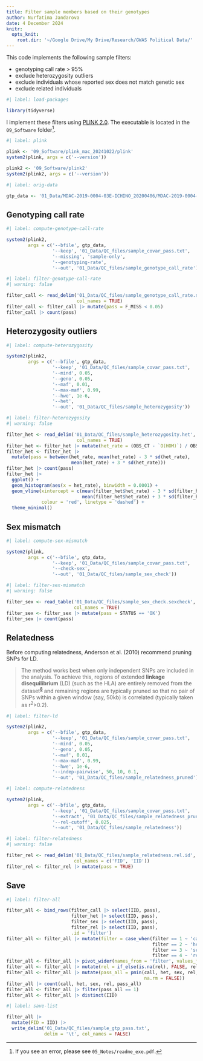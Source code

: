 ```yaml
---
title: Filter sample members based on their genotypes
author: Nurfatima Jandarova
date: 4 December 2024
knitr:
  opts_knit:
    root.dir: '~/Google Drive/My Drive/Research/GWAS Political Data/'
---
```


This code implements the following sample filters:

-   genotyping call rate \> 95%
-   exclude heterozygosity outliers
-   exclude individuals whose reported sex does not match genetic sex
-   exclude related individuals

```r
#| label: load-packages

library(tidyverse)
```

I implement these filters using [PLINK 2.0](https://www.cog-genomics.org/plink/2.0/filter#missing). The executable is located in the `09_Software` folder[^1].

[^1]: If you see an error, please see `05_Notes/readme_exe.pdf`.

```r
#| label: plink

plink <- '09_Software/plink_mac_20241022/plink'
system2(plink, args = c('--version'))

plink2 <- '09_Software/plink2'
system2(plink2, args = c('--version'))
```

```r
#| label: orig-data

gtp_data <- '01_Data/MDAC-2019-0004-03E-ICHINO_20200406/MDAC-2019-0004-03E-ICHINO_sendout'
```

## Genotyping call rate

```r
#| label: compute-genotype-call-rate

system2(plink2, 
        args = c('--bfile', gtp_data,  
                 '--keep', '01_Data/QC_files/sample_covar_pass.txt', 
                 '--missing', 'sample-only', 
                 '--genotyping-rate', 
                 '--out', '01_Data/QC_files/sample_genotype_call_rate'))
```

```r
#| label: filter-genotype-call-rate
#| warning: false

filter_call <- read_delim('01_Data/QC_files/sample_genotype_call_rate.smiss', 
                          col_names = TRUE)
filter_call <- filter_call |> mutate(pass = F_MISS < 0.05)
filter_call |> count(pass)
```

## Heterozygosity outliers

```r
#| label: compute-heterozygosity

system2(plink2, 
        args = c('--bfile', gtp_data, 
                 '--keep', '01_Data/QC_files/sample_covar_pass.txt', 
                 '--mind', 0.05, 
                 '--geno', 0.05, 
                 '--maf', 0.01, 
                 '--max-maf', 0.99, 
                 '--hwe', 1e-6, 
                 '--het', 
                 '--out', '01_Data/QC_files/sample_heterozygosity'))
```

```r
#| label: filter-heterozygosity
#| warning: false

filter_het <- read_delim('01_Data/QC_files/sample_heterozygosity.het', 
                          col_names = TRUE)
filter_het <- filter_het |> mutate(het_rate = (OBS_CT - `O(HOM)`) / OBS_CT)
filter_het <- filter_het |> 
  mutate(pass = between(het_rate, mean(het_rate) - 3 * sd(het_rate), 
                        mean(het_rate) + 3 * sd(het_rate)))
filter_het |> count(pass)
filter_het |> 
  ggplot() + 
  geom_histogram(aes(x = het_rate), binwidth = 0.0001) + 
  geom_vline(xintercept = c(mean(filter_het$het_rate) - 3 * sd(filter_het$het_rate), 
                            mean(filter_het$het_rate) + 3 * sd(filter_het$het_rate)),
             colour = 'red', linetype = 'dashed') + 
  theme_minimal()
```

## Sex mismatch

```r
#| label: compute-sex-mismatch

system2(plink, 
        args = c('--bfile', gtp_data, 
                 '--keep', '01_Data/QC_files/sample_covar_pass.txt', 
                 '--check-sex', 
                 '--out', '01_Data/QC_files/sample_sex_check'))
```

```r
#| label: filter-sex-mismatch
#| warning: false

filter_sex <- read_table('01_Data/QC_files/sample_sex_check.sexcheck', 
                         col_names = TRUE)
filter_sex <- filter_sex |> mutate(pass = STATUS == 'OK')
filter_sex |> count(pass)
```

## Relatedness

Before computing relatedness, Anderson et al. (2010) recommend pruning SNPs for LD.

> The method works best when only independent SNPs are included in the analysis. To achieve this, regions of extended **linkage disequilibrium** (LD) (such as the HLA) are entirely removed from the dataset^[8](https://pmc.ncbi.nlm.nih.gov/articles/PMC3025522/#R8)^ and remaining regions are typically pruned so that no pair of SNPs within a given window (say, 50kb) is correlated (typically taken as r^2^\>0.2).

```r
#| label: filter-ld

system2(plink2, 
        args = c('--bfile', gtp_data, 
                 '--keep', '01_Data/QC_files/sample_covar_pass.txt', 
                 '--mind', 0.05, 
                 '--geno', 0.05, 
                 '--maf', 0.01, 
                 '--max-maf', 0.99, 
                 '--hwe', 1e-6, 
                 '--indep-pairwise', 50, 10, 0.1, 
                 '--out', '01_Data/QC_files/sample_relatedness_pruned'))
```

```r
#| label: compute-relatedness

system2(plink, 
        args = c('--bfile', gtp_data, 
                 '--keep', '01_Data/QC_files/sample_covar_pass.txt', 
                 '--extract', '01_Data/QC_files/sample_relatedness_pruned.prune.in', 
                 '--rel-cutoff', 0.025, 
                 '--out', '01_Data/QC_files/sample_relatedness'))
```

```r
#| label: filter-relatedness
#| warning: false

filter_rel <- read_delim('01_Data/QC_files/sample_relatedness.rel.id', 
                         col_names = c('FID', 'IID'))
filter_rel <- filter_rel |> mutate(pass = TRUE)
```

## Save

```r
#| label: filter-all

filter_all <- bind_rows(filter_call |> select(IID, pass), 
                        filter_het |> select(IID, pass), 
                        filter_sex |> select(IID, pass), 
                        filter_rel |> select(IID, pass), 
                        .id = 'filter')
filter_all <- filter_all |> mutate(filter = case_when(filter == 1 ~ 'call', 
                                                      filter == 2 ~ 'het', 
                                                      filter == 3 ~ 'sex', 
                                                      filter == 4 ~ 'rel'))
filter_all <- filter_all |> pivot_wider(names_from = 'filter', values_from = 'pass')
filter_all <- filter_all |> mutate(rel = if_else(is.na(rel), FALSE, rel))
filter_all <- filter_all |> mutate(pass_all = pmin(call, het, sex, rel, 
                                                   na.rm = FALSE))
filter_all |> count(call, het, sex, rel, pass_all)
filter_all <- filter_all |> filter(pass_all == 1)
filter_all <- filter_all |> distinct(IID)
```

```r
#| label: save-list

filter_all |> 
  mutate(FID = IID) |> 
  write_delim('01_Data/QC_files/sample_gtp_pass.txt', 
              delim = '\t', col_names = FALSE)
```
